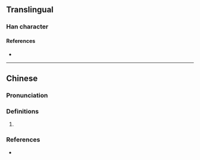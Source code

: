 {{character info/new}}
==Translingual==

===Han character===
{{Han char|rn=86|rad=火|as=06|sn=10|four=94811|canj=FHGU|ids=⿰火先}}

====References====
* {{Han ref|kx=0669.240|dkj=18995|dj=1078.260|hdz=32199.150|uh=70CD|ud=28877|bh=D276|bd=53878}}

----

==Chinese==
{{zh-forms}}

===Pronunciation===
{{zh-pron
|m=xiǎn
|c=sin2
|cat=
}}

===Definitions===
{{zh-hanzi}}

# {{rfdef|zh}}

===References===
* {{R:twedu|C06700}}
